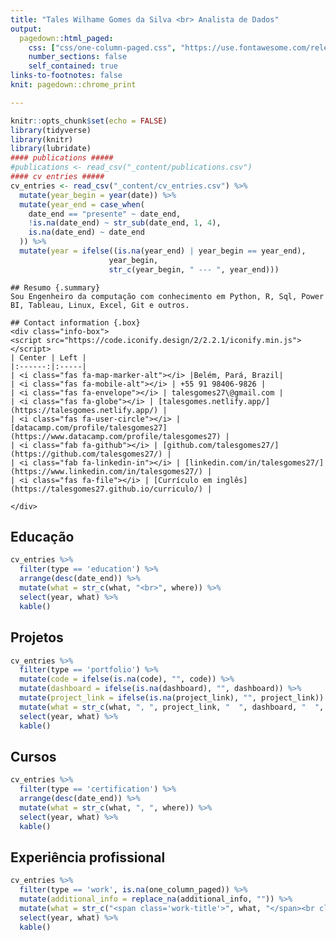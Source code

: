 ```yaml
---
title: "Tales Wilhame Gomes da Silva <br> Analista de Dados"
output:
  pagedown::html_paged:
    css: ["css/one-column-paged.css", "https://use.fontawesome.com/releases/v5.7.2/css/all.css"]
    number_sections: false
    self_contained: true
links-to-footnotes: false
knit: pagedown::chrome_print

---
```




```r
knitr::opts_chunk$set(echo = FALSE)
library(tidyverse)
library(knitr)
library(lubridate)
#### publications #####
#publications <- read_csv("_content/publications.csv")
#### cv entries #####
cv_entries <- read_csv("_content/cv_entries.csv") %>% 
  mutate(year_begin = year(date)) %>%
  mutate(year_end = case_when(
    date_end == "presente" ~ date_end,
    !is.na(date_end) ~ str_sub(date_end, 1, 4),
    is.na(date_end) ~ date_end
  )) %>%
  mutate(year = ifelse((is.na(year_end) | year_begin == year_end),
                      year_begin,
                      str_c(year_begin, " --- ", year_end)))
```

<div class="grid-container"> 
<!-- top row -->
```block
## Resumo {.summary}
Sou Engenheiro da computação com conhecimento em Python, R, Sql, Power BI, Tableau, Linux, Excel, Git e outros.
```

```block
## Contact information {.box}
<div class="info-box">
<script src="https://code.iconify.design/2/2.2.1/iconify.min.js"></script>
| Center | Left |
|:------:|:-----|
| <i class="fas fa-map-marker-alt"></i> |Belém, Pará, Brazil|
| <i class="fas fa-mobile-alt"></i> | +55 91 98406-9826 |
| <i class="fas fa-envelope"></i> | talesgomes27\@gmail.com |
| <i class="fas fa-globe"></i> | [talesgomes.netlify.app/](https://talesgomes.netlify.app/) |
| <i class="fas fa-user-circle"></i> | [datacamp.com/profile/talesgomes27](https://www.datacamp.com/profile/talesgomes27) |
| <i class="fab fa-github"></i> | [github.com/talesgomes27/](https://github.com/talesgomes27/) |
| <i class="fab fa-linkedin-in"></i> | [linkedin.com/in/talesgomes27/](https://www.linkedin.com/in/talesgomes27/) |
| <i class="fas fa-file"></i> | [Currículo em inglês](https://talesgomes27.github.io/curriculo/) |
 
</div>
```

</div>



## Educação {.education .nohead .set-width}
```r
cv_entries %>% 
  filter(type == 'education') %>% 
  arrange(desc(date_end)) %>%
  mutate(what = str_c(what, "<br>", where)) %>% 
  select(year, what) %>% 
  kable()
```




## Projetos {.portfolio .nohead .set-width}
```r
cv_entries %>% 
  filter(type == 'portfolio') %>%
  mutate(code = ifelse(is.na(code), "", code)) %>%
  mutate(dashboard = ifelse(is.na(dashboard), "", dashboard)) %>%
  mutate(project_link = ifelse(is.na(project_link), "", project_link)) %>%
  mutate(what = str_c(what, ", ", project_link, "  ", dashboard, "  ", code)) %>% 
  select(year, what) %>% 
  kable()
```



## Cursos {.certification .nohead .set-width}
```r
cv_entries %>% 
  filter(type == 'certification') %>% 
  arrange(desc(date_end)) %>%
  mutate(what = str_c(what, ", ", where)) %>% 
  select(year, what) %>% 
  kable()
```


## Experiência profissional {.work .nohead .vertical-top .set-width}
```r
cv_entries %>% 
  filter(type == 'work', is.na(one_column_paged)) %>% 
  mutate(additional_info = replace_na(additional_info, "")) %>% 
  mutate(what = str_c("<span class='work-title'>", what, "</span><br class='work-break'>", where, "<br>", additional_info)) %>% 
  select(year, what) %>% 
  kable()
```

